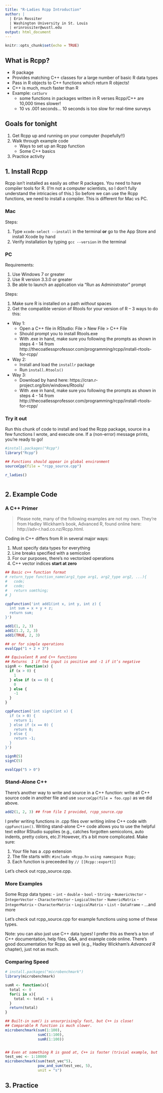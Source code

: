 ```yaml
---
title: "R-Ladies Rcpp Introduction"
author: |
  | Erin Rossiter
  | Washington University in St. Louis
  | erinrossiter@wustl.edu
output: html_document
---
```


```r
knitr::opts_chunk$set(echo = TRUE)
```

## What is Rcpp?

- R package
- Provides matching C++ classes for a large number of basic R data types
- Pass in R objects to C++ functions which return R objects!
- C++ is much, much faster than R
- Example: `catSurv`
    - some functions in packages written in R verses Rcpp/C++ are 10,000 times slower!
    - 10 vs .001 seconds... 10 seconds is too slow for real-time surveys

## Goals for tonight

1. Get Rcpp up and running on your computer (hopefully!!)
2. Walk through example code
    - Ways to set up an Rcpp function
    - Some C++ basics
3. Practice activity


## 1. Install Rcpp

Rcpp isn't installed as easily as other R packages.  You need to have compiler tools for R. (I'm not a computer scientists, so I don't fully understand the intricacies of this.)  So before we can use the Rcpp functions, we need to install a compiler.  This is different for Mac vs PC.  


### Mac

Steps:

1. Type `xcode-select --install` in the terminal **or** go to the App Store and install Xcode by hand
2. Verify installation by typing `gcc --version` in the terminal

<!--
I got help on these instructions from
http://thecoatlessprofessor.com/programming/r-compiler-tools-for-rcpp-on-os-x/
-->

### PC

Requirements:

1. Use Windows 7 or greater
2. Use R version 3.3.0 or greater
3. Be able to launch an application via “Run as Administrator” prompt


Steps:

1. Make sure R is installed on a path *without* spaces
2. Get the compatible version of Rtools for your version of R -- 3 ways to do this:
  - Way 1:
    - Open a C++ file in RStudio: File > New File > C++ File
    - Should prompt you to install Rtools.exe
    - With .exe in hand, make sure you following the prompts as shown in steps 4 - 14 from http://thecoatlessprofessor.com/programming/rcpp/install-rtools-for-rcpp/
  - Way 2:
    - Install and load the `installr` package
    - Run `install.Rtools()`
  - Way 3:
    - Download by hand here: https://cran.r-project.org/bin/windows/Rtools/
    - With .exe in hand, make sure you following the prompts as shown in steps 4 - 14 from http://thecoatlessprofessor.com/programming/rcpp/install-rtools-for-rcpp/
    

<!--
I got help on these instructions from
http://thecoatlessprofessor.com/programming/rcpp/install-rtools-for-rcpp/
-->

### Try it out

Run this chunk of code to install and load the Rcpp package, source in a few functions I wrote, and execute one.  If a (non-error) message prints, you're ready to go!

```r
#install.packages("Rcpp")
library("Rcpp")

## Functions should appear in global environment
sourceCpp(file = "rcpp_source.cpp")

r_ladies()
```

```r

```



## 2. Example Code

### A C++ Primer

> Please note, many of the following examples are not my own.  They're from Hadley Wickham's book, Advanced R, found online here: http://adv-r.had.co.nz/Rcpp.html.

Coding in C++ differs from R in several major ways:

1. Must specify data types for everything
2. Line breaks specified with a semicolon
3. For our purposes, there's no vectorized operations
4. C++ vector indices **start at zero**


```r
## Basic c++ function format
# return_type function_name(arg1_type arg1, arg2_type arg2, ...){
#   code;
#   code;
#   return somthing;
# }

cppFunction('int add1(int x, int y, int z) {
  int sum = x + y + z;
  return sum;
}')

add1(1, 2, 3)
add1(1.2, 2, 3)
add1(TRUE, 2, 3)

## or for simple operations
evalCpp("1 + 2 + 3")
```

```r
## Equivalent R and C++ functions
## Returns  1 if the input is positive and -1 if it’s negative
signR <- function(x) {
  if (x > 0) {
    1
  } else if (x == 0) {
    0
  } else {
    -1
  }
}

cppFunction('int signC(int x) {
  if (x > 0) {
    return 1;
  } else if (x == 0) {
    return 0;
  } else {
    return -1;
  }
}')

signR(5)
signC(5)

evalCpp("5 > 0")
```


### Stand-Alone C++


There's another way to write and source in a C++ function: write all C++ source code in another file and use `sourceCpp(file = foo.cpp)` as we did above.

```r
add2(1, 2, 3) ## from file I provided, rcpp_source.cpp 
```

I prefer writing functions in .cpp files over writing inline C++ code with `cppFunction()`.  Writing stand-alone C++ code allows you to use the helpful text editor RStudio supplies (e.g., catches forgotten semicolons, auto indents, pretty colors, etc.)!  However, it's a bit more complicated.   Make sure:

1. Your file has a .cpp extension
2. The file starts with:
    `#include <Rcpp.h>`
    `using namespace Rcpp;`
3. Each function is preceeded by
    ` // [[Rcpp::export]]`
    
Let's check out rcpp_source.cpp.


### More Examples

Some Rcpp data types:
- `int`
- `double`
- `bool`
- `String`
- `NumericVector`
- `IntegerVector`
- `CharacterVector`
- `LogicalVector`
- `NumericMatrix`
- `IntegerMatrix`
- `CharacterMatrix`
- `LogicalMatrix` 
- `List`
- `DataFrame`
- ...and more

Let's check out rcpp_source.cpp for example functions using some of these types.

Note: you can also just use C++ data types! I prefer this as there's a ton of C++ documentation, help files, Q&A, and example code online.  There's good documentation for Rcpp as well (e.g., Hadley Wickham's *Advanced R* chapter), just not as much.  




### Comparing Speed

```r
# install.packages("microbenchmark")
library(microbenchmark)

sumR <- function(x){
  total <- 0
  for(i in x){
    total <- total + i
  }
  return(total)
}

## Built-in sum() is unsurprisingly fast, but C++ is close!
## Comparable R function is much slower.
microbenchmark(sum(1:100),
               sumC(1:100),
               sumR(1:100))


## Even at something R is good at, C++ is faster (trivial example, but still!)
test_vec <- 1:10000
microbenchmark(sum(test_vec^5),
               pow_and_sum(test_vec, 5),
               unit = "s")
```

## 3. Practice 


